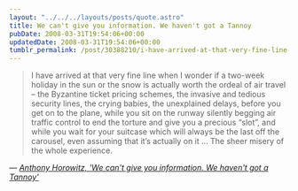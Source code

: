```yaml
---
layout: "../../../layouts/posts/quote.astro"
title: We can't give you information. We haven't got a Tannoy
pubDate: 2008-03-31T19:54:06+00:00
updatedDate: 2008-03-31T19:54:06+00:00
tumblr_permalink: /post/30388210/i-have-arrived-at-that-very-fine-line-when-i
---
```


> I have arrived at that very fine line when I wonder if a two-week holiday in the sun or the snow is actually worth the ordeal of air travel &#8211; the Byzantine ticket pricing schemes, the invasive and tedious security lines, the crying babies, the unexplained delays, before you get on to the plane, while you sit on the runway silently begging air traffic control to end the torture and give you a precious &ldquo;slot&rdquo;, and while you wait for your suitcase which will always be the last off the carousel, even assuming that it&rsquo;s actually on it &hellip; The sheer misery of the whole experience.

— <cite>[Anthony Horowitz, _'We can't give you information. We haven't got a Tannoy'_](https://www.theguardian.com/business/2008/mar/29/theairlineindustry.britishairwaysbusiness1)</cite>
